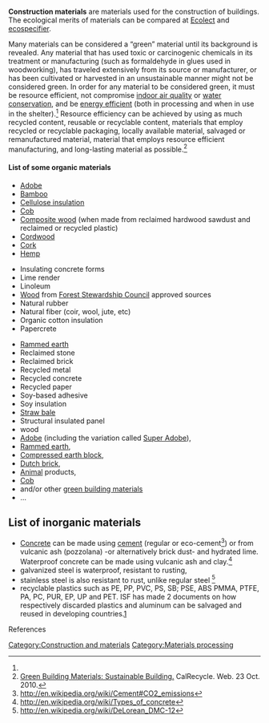 '''Construction materials''' are materials used for the construction of buildings.
The ecological merits of materials can be compared at [http://ecolect.net/ Ecolect] and [http://www.ecospecifier.org/ ecospecifier]. 

Many materials can be considered a “green” material until its background is revealed. Any material that has used toxic or carcinogenic chemicals in its treatment or manufacturing (such as formaldehyde{{w|formaldehyde}} in glues used in woodworking), has traveled extensively from its source or manufacturer, or has been cultivated or harvested in an unsustainable manner might not be considered green. In order for any material to be considered green, it must be resource efficient, not compromise [[indoor air quality]] or [[water conservation]], and be [[energy efficient]] (both in processing and when in use in the shelter).<ref name="ReferenceB"/> Resource efficiency can be achieved by using as much recycled content, reusable or recyclable content, materials that employ recycled or recyclable packaging, locally available material, salvaged or remanufactured material, material that employs resource efficient manufacturing, and long-lasting material as possible.<ref>[http://www.calrecycle.ca.gov/greenbuilding/Materials/ Green Building Materials: Sustainable Building.] CalRecycle. Web. 23 Oct. 2010.</ref>

==== List of some organic materials ====
{{Mergeto|Materials#List of common materials}}
{{multicol}}
*[[Adobe]]
*[[Bamboo]]
*[[Cellulose insulation]]
*[[Cob]]
*[[Composite wood]] (when made from reclaimed hardwood sawdust and reclaimed or recycled plastic)
*[[Cordwood construction|Cordwood]]
*[[Cork]]
*[[Hemp]]
{{multicol-break}}
*Insulating concrete forms{{w|Insulating concrete form}}
*Lime render{{w|Lime render}}
*Linoleum{{w|Linoleum}}{{fact}}
*[[Wood]] from [[Forest Stewardship Council]] approved sources
*Natural rubber{{w|Natural rubber}}
*Natural fiber{{w|Natural fiber}} (coir{{w|coir}}, wool{{w|wool}}, jute{{w|jute}}, etc)
*Organic cotton insulation
*Papercrete{{w|Papercrete}}
{{multicol-break}}
*[[Rammed earth]]
*Reclaimed stone
*Reclaimed brick
*Recycled metal
*Recycled concrete
*Recycled paper
*Soy-based adhesive
*Soy insulation
*[[Straw bale construction|Straw bale]]
*Structural insulated panel{{w|Structural insulated panel}}
* wood
* [[Adobe]] (including the variation called [[Super Adobe]]),
* [[Rammed earth]],
* [[Compressed earth block]],
* [[Dutch brick]],
* [[Animal]] products,
* [[Cob (building)|Cob]]
* and/or other [[Green building#Green building materials|green building materials]]
* ...

{{multicol-end}}

==List of inorganic materials==
{{Mergefrom|Green_living#List_of_some_sustainable_materials}}
* [[Concrete]] can be made using [[cement]] (regular or eco-cement<ref>http://en.wikipedia.org/wiki/Cement#CO2_emissions</ref>) or from vulcanic ash (pozzolana) -or alternatively brick dust- and hydrated lime. Waterproof concrete can be made using vulcanic ash and clay.<ref>http://en.wikipedia.org/wiki/Types_of_concrete</ref>
* galvanized steel is waterproof, resistant to rusting, 
* stainless steel is also resistant to rust, unlike regular steel <ref>http://en.wikipedia.org/wiki/DeLorean_DMC-12</ref>
* recyclable plastics such as PE, PP, PVC, PS, SB; PSE, ABS PMMA, PTFE, PA, PC, PUR, EP, UP and PET. ISF has made 2 documents on how respectively discarded plastics and aluminum can be salvaged and reused in developing countries.[http://www.appropedia.org/Alternative_society#cite_note-3]

References
<references/>
{{stub}}

[[Category:Construction and materials]]
[[Category:Materials processing]]